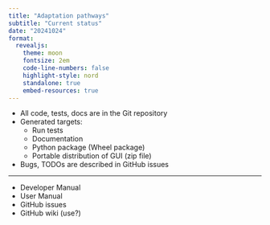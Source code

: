 ```yaml
---
title: "Adaptation pathways"
subtitle: "Current status"
date: "20241024"
format:
  revealjs:
    theme: moon
    fontsize: 2em
    code-line-numbers: false
    highlight-style: nord
    standalone: true
    embed-resources: true
---
```



::: {.incremental}
- All code, tests, docs are in the Git repository
- Generated targets:
    - Run tests
    - Documentation
    - Python package (Wheel package)
    - Portable distribution of GUI (zip file)
- Bugs, TODOs are described in GitHub issues
:::


---

::: {.incremental}
- Developer Manual
- User Manual
- GitHub issues
- GitHub wiki (use?)
:::
